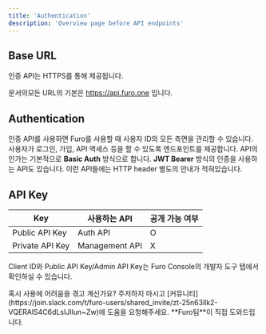 ```yaml
---
title: 'Authentication'
description: 'Overview page before API endpoints'
---
```


## Base URL

인증 API는 HTTPS를 통해 제공됩니다.

<Note>문서의모든 URL의 기본은 https://api.furo.one 입니다.</Note>

## Authentication

인증 API를 사용하면 Furo를 사용할 때 사용자 ID의 모든 측면을 관리할 수 있습니다. 사용자가 로그인, 가입, API 액세스 등을 할 수 있도록 엔드포인트를 제공합니다.
API의 인가는 기본적으로 **Basic Auth** 방식으로 합니다. **JWT Bearer** 방식의 인증을 사용하는 API도 있습니다. 이런 API들에는 HTTP header 별도의 안내가 적혀있습니다.

## API Key

| Key             | 사용하는 API   | 공개 가능 여부 |
| --------------- | -------------- | -------------- |
| Public API Key  | Auth API       | O              |
| Private API Key | Management API | X              |

Client ID와 Public API Key/Admin API Key는 Furo Console의 개발자 도구 탭에서 확인하실 수 있습니다.

<Note>
  혹시 사용에 어려움을 겪고 계신가요? 주저하지 마시고
  [커뮤니티](https://join.slack.com/t/furo-users/shared_invite/zt-25n63llk2-VQERAlS4C6dLsIJlIun~Zw)에
  도움을 요청해주세요. **Furo팀**이 직접 도와드립니다.
</Note>
